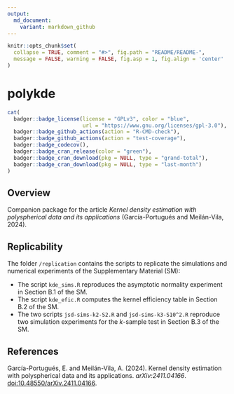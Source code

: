 ```yaml
---
output:
  md_document:
    variant: markdown_github
---
```


```r
knitr::opts_chunk$set(
  collapse = TRUE, comment = "#>", fig.path = "README/README-",
  message = FALSE, warning = FALSE, fig.asp = 1, fig.align = 'center'
)
```

polykde
=======

```r
cat(
  badger::badge_license(license = "GPLv3", color = "blue",
                        url = "https://www.gnu.org/licenses/gpl-3.0"),
  badger::badge_github_actions(action = "R-CMD-check"),
  badger::badge_github_actions(action = "test-coverage"),
  badger::badge_codecov(),
  badger::badge_cran_release(color = "green"),
  badger::badge_cran_download(pkg = NULL, type = "grand-total"),
  badger::badge_cran_download(pkg = NULL, type = "last-month")
)
```

## Overview

Companion package for the article *Kernel density estimation with polyspherical data and its applications* (García-Portugués and Meilán-Vila, 2024).

## Replicability

The folder `/replication` contains the scripts to replicate the simulations and numerical experiments of the Supplementary Material (SM):

* The script `kde_sims.R` reproduces the asymptotic normality experiment in Section B.1 of the SM.
* The script `kde_efic.R` computes the kernel efficiency table in Section B.2 of the SM.
* The two scripts `jsd-sims-k2-S2.R` and `jsd-sims-k3-S10^2.R` reproduce two simulation experiments for the $k$-sample test in Section B.3 of the SM.

## References

García-Portugués, E. and Meilán-Vila, A. (2024). Kernel density estimation with polyspherical data and its applications. *arXiv:2411.04166*. [doi:10.48550/arXiv.2411.04166](https://doi.org/10.48550/arXiv.2411.04166).
